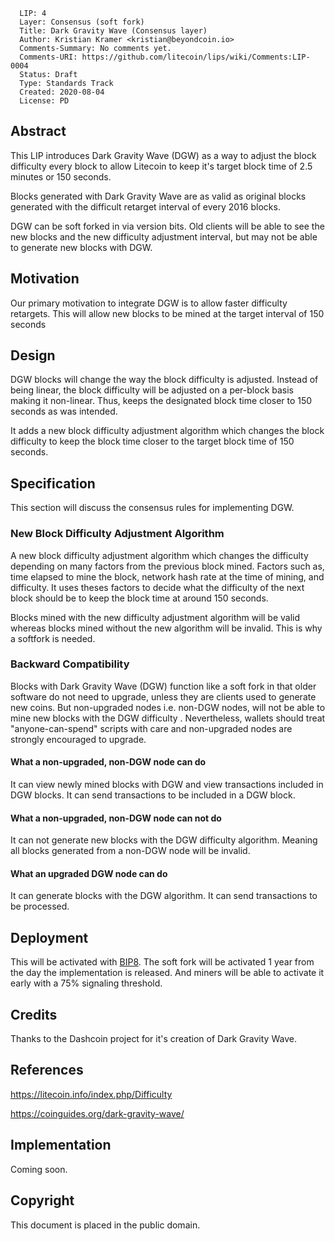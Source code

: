 <pre>
  LIP: 4
  Layer: Consensus (soft fork)
  Title: Dark Gravity Wave (Consensus layer)
  Author: Kristian Kramer <kristian@beyondcoin.io>
  Comments-Summary: No comments yet.
  Comments-URI: https://github.com/litecoin/lips/wiki/Comments:LIP-0004
  Status: Draft
  Type: Standards Track
  Created: 2020-08-04
  License: PD
</pre>

==Abstract==

This LIP introduces Dark Gravity Wave (DGW) as a way to adjust the block difficulty every block to allow Litecoin to keep it's target block time of 2.5 minutes or 150 seconds. 

Blocks generated with Dark Gravity Wave are as valid as original blocks generated with the difficult retarget interval of every 2016 blocks.

DGW can be soft forked in via version bits. Old clients will be able to see the new blocks and the new difficulty adjustment interval, but may not be able to generate new blocks with DGW.

==Motivation==

Our primary motivation to integrate DGW is to allow faster difficulty retargets. This will allow new blocks to be mined at the target interval of 150 seconds

==Design==

DGW blocks will change the way the block difficulty is adjusted. Instead of being linear, the block difficulty will be adjusted on a per-block basis making it non-linear. Thus, keeps the designated block time closer to 150 seconds as was intended.

It adds a new block difficulty adjustment algorithm which changes the block difficulty to keep the block time closer to the target block time of 150 seconds.

==Specification==
This section will discuss the consensus rules for implementing DGW.

===New Block Difficulty Adjustment Algorithm===

A new block difficulty adjustment algorithm which changes the difficulty depending on many factors from the previous block mined. Factors such as, time elapsed to mine the block, network hash rate at the time of mining, and difficulty. It uses theses factors to decide what the difficulty of the next block should be to keep the block time at around 150 seconds.

Blocks mined with the new difficulty adjustment algorithm will be valid whereas blocks mined without the new algorithm will be invalid. This is why a softfork is needed.

===Backward Compatibility===

Blocks with Dark Gravity Wave (DGW) function like a soft fork in that older software do not need to upgrade, unless they are clients used to generate new coins. But non-upgraded nodes i.e. non-DGW nodes, will not be able to mine new blocks with the DGW difficulty . Nevertheless, wallets should treat "anyone-can-spend" scripts with care and non-upgraded nodes are strongly encouraged to upgrade.

====What a non-upgraded, non-DGW node can do====

It can view newly mined blocks with DGW and view transactions included in DGW blocks. It can send transactions to be included in a DGW block.

====What a non-upgraded, non-DGW node can not do====

It can not generate new blocks with the DGW difficulty algorithm. Meaning all blocks generated from a non-DGW node will be invalid.

====What an upgraded DGW node can do====

It can generate blocks with the DGW algorithm. It can send transactions to be processed.

==Deployment==

This will be activated with [https://github.com/bitcoin/bips/blob/master/bip-0008.mediawiki BIP8]. The soft fork will be activated 1 year from the day the implementation is released. And miners will be able to activate it early with a 75% signaling threshold.

==Credits==

Thanks to the Dashcoin project for it's creation of Dark Gravity Wave.

==References==

https://litecoin.info/index.php/Difficulty

https://coinguides.org/dark-gravity-wave/

==Implementation==

Coming soon.

==Copyright==

This document is placed in the public domain.
